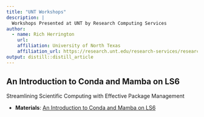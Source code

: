 ```yaml
---
title: "UNT Workshops"
description: |
  Workshops Presented at UNT by Research Computing Services
author:
  - name: Rich Herrington 
    url: 
    affiliation: University of North Texas
    affiliation_url: https://research.unt.edu/research-services/research-computing
output: distill::distill_article
---
```


## An Introduction to Conda and Mamba on LS6
Streamlining Scientific Computing with Effective Package Management

- **Materials**: [An Introduction to Conda and Mamba on LS6](https://richherr.github.io/UNT_workshops/conda_ls6.html#/title-slide)






